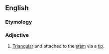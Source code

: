 ==English==

===Etymology===
{{prefix|en|ob|deltoid}}

===Adjective===
{{en-adj|-}}

# {{lb|en|botany|of leaves}} [[triangular|Triangular]] and attached to the [[stem]] via a [[tip]].